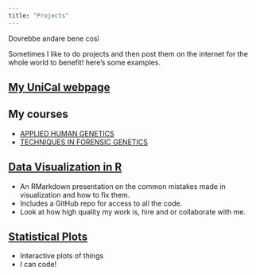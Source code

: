 ```yaml
---
title: "Projects"
---
```


Dovrebbe andare bene così


Sometimes I like to do projects and then post them on the internet for the whole world to benefit!
here's some examples. 

## [My UniCal webpage](https://www.unical.it/portale/strutture/dipartimenti_240/dibest/docenti/montesanto/)

## My courses
- [APPLIED HUMAN GENETICS](https://www.unical.it/portale/portaltemplates/view/view_scheda_insegnamento.cfm?70137&LANG=ITA&70137&LANG=ITA)
- [TECHNIQUES IN FORENSIC GENETICS](https://www.unical.it/portale/portaltemplates/view/view_scheda_insegnamento.cfm?63499&LANG=ITA&63499&LANG=ITA)

## [Data Visualization in R](http://nickstrayer.me/visualization_in_r/)

- An RMarkdown presentation on the common mistakes made in visualization and how to fix them.
- Includes a GitHub repo for access to all the code.
- Look at how high quality my work is, hire and or collaborate with me. 

## [Statistical Plots](http://bl.ocks.org/nstrayer/37a503dd1db369a8f7e3ce21757e19ee)

- Interactive plots of things
- I can code!